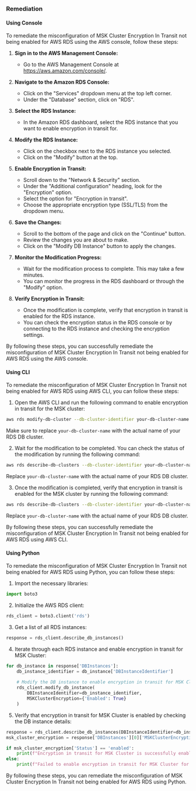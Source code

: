 ### Remediation

#### Using Console

To remediate the misconfiguration of MSK Cluster Encryption In Transit not being enabled for AWS RDS using the AWS console, follow these steps:

1. **Sign in to the AWS Management Console:**
   - Go to the AWS Management Console at https://aws.amazon.com/console/.

2. **Navigate to the Amazon RDS Console:**
   - Click on the "Services" dropdown menu at the top left corner.
   - Under the "Database" section, click on "RDS".

3. **Select the RDS Instance:**
   - In the Amazon RDS dashboard, select the RDS instance that you want to enable encryption in transit for.

4. **Modify the RDS Instance:**
   - Click on the checkbox next to the RDS instance you selected.
   - Click on the "Modify" button at the top.

5. **Enable Encryption in Transit:**
   - Scroll down to the "Network & Security" section.
   - Under the "Additional configuration" heading, look for the "Encryption" option.
   - Select the option for "Encryption in transit".
   - Choose the appropriate encryption type (SSL/TLS) from the dropdown menu.

6. **Save the Changes:**
   - Scroll to the bottom of the page and click on the "Continue" button.
   - Review the changes you are about to make.
   - Click on the "Modify DB Instance" button to apply the changes.

7. **Monitor the Modification Progress:**
   - Wait for the modification process to complete. This may take a few minutes.
   - You can monitor the progress in the RDS dashboard or through the "Modify" option.

8. **Verify Encryption in Transit:**
   - Once the modification is complete, verify that encryption in transit is enabled for the RDS instance.
   - You can check the encryption status in the RDS console or by connecting to the RDS instance and checking the encryption settings.

By following these steps, you can successfully remediate the misconfiguration of MSK Cluster Encryption In Transit not being enabled for AWS RDS using the AWS console.

#### Using CLI

To remediate the misconfiguration of MSK Cluster Encryption In Transit not being enabled for AWS RDS using AWS CLI, you can follow these steps:

1. Open the AWS CLI and run the following command to enable encryption in transit for the MSK cluster:

```bash
aws rds modify-db-cluster --db-cluster-identifier your-db-cluster-name --enable-http-endpoint --apply-immediately
```

Make sure to replace `your-db-cluster-name` with the actual name of your RDS DB cluster.

2. Wait for the modification to be completed. You can check the status of the modification by running the following command:

```bash
aws rds describe-db-clusters --db-cluster-identifier your-db-cluster-name --query 'DBClusters[0].Endpoint'
```

Replace `your-db-cluster-name` with the actual name of your RDS DB cluster.

3. Once the modification is completed, verify that encryption in transit is enabled for the MSK cluster by running the following command:

```bash
aws rds describe-db-clusters --db-cluster-identifier your-db-cluster-name --query 'DBClusters[0].Endpoint'
```

Replace `your-db-cluster-name` with the actual name of your RDS DB cluster.

By following these steps, you can successfully remediate the misconfiguration of MSK Cluster Encryption In Transit not being enabled for AWS RDS using AWS CLI.

#### Using Python

To remediate the misconfiguration of MSK Cluster Encryption In Transit not being enabled for AWS RDS using Python, you can follow these steps:

1. Import the necessary libraries:
```python
import boto3
```

2. Initialize the AWS RDS client:
```python
rds_client = boto3.client('rds')
```

3. Get a list of all RDS instances:
```python
response = rds_client.describe_db_instances()
```

4. Iterate through each RDS instance and enable encryption in transit for MSK Cluster:
```python
for db_instance in response['DBInstances']:
    db_instance_identifier = db_instance['DBInstanceIdentifier']
    
    # Modify the DB instance to enable encryption in transit for MSK Cluster
    rds_client.modify_db_instance(
        DBInstanceIdentifier=db_instance_identifier,
        MSKClusterEncryption={'Enabled': True}
    )
```

5. Verify that encryption in transit for MSK Cluster is enabled by checking the DB instance details:
```python
response = rds_client.describe_db_instances(DBInstanceIdentifier=db_instance_identifier)
msk_cluster_encryption = response['DBInstances'][0]['MSKClusterEncryption']

if msk_cluster_encryption['Status'] == 'enabled':
    print(f"Encryption in transit for MSK Cluster is successfully enabled for RDS instance: {db_instance_identifier}")
else:
    print(f"Failed to enable encryption in transit for MSK Cluster for RDS instance: {db_instance_identifier}")
```

By following these steps, you can remediate the misconfiguration of MSK Cluster Encryption In Transit not being enabled for AWS RDS using Python.

